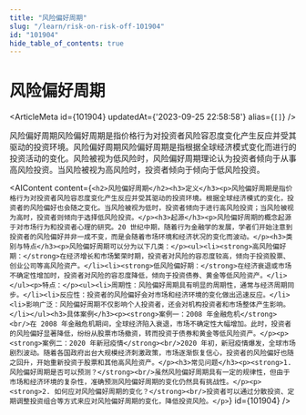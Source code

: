 ```yaml
---
title: "风险偏好周期"
slug: "/learn/risk-on-risk-off-101904"
id: "101904"
hide_table_of_contents: true
---
```



# 风险偏好周期

<ArticleMeta id={101904} updatedAt={'2023-09-25 22:58:58'} alias={`[]`} />
<div className='border-solid border-b border-t-0 my-4 border-[var(--ifm-color-gray-300)]' />

风险偏好周期风险偏好周期是指价格行为对投资者风险容忍度变化产生反应并受其驱动的投资环境。风险偏好周期风险偏好周期是指根据全球经济模式变化而进行的投资活动的变化。风险被视为低风险时，风险偏好周期理论认为投资者倾向于从事高风险投资。当风险被视为高风险时，投资者倾向于倾向于低风险投资。

<AIContent content={`<h2>风险偏好周期</h2><h3>定义</h3><p>风险偏好周期是指价格行为对投资者风险容忍度变化产生反应并受其驱动的投资环境。根据全球经济模式的变化，投资者的风险偏好也会随之变化。当风险被视为低时，投资者倾向于进行高风险投资；当风险被视为高时，投资者则倾向于选择低风险投资。</p><h3>起源</h3><p>风险偏好周期的概念起源于对市场行为和投资者心理的研究。20 世纪中期，随着行为金融学的发展，学者们开始注意到投资者的风险偏好并非一成不变，而是会随着市场环境和经济状况的变化而波动。</p><h3>类别与特点</h3><p>风险偏好周期可以分为以下几类：</p><ul><li><strong>高风险偏好期：</strong>在经济增长和市场繁荣时期，投资者对风险的容忍度较高，倾向于投资股票、创业公司等高风险资产。</li><li><strong>低风险偏好期：</strong>在经济衰退或市场不确定性增加时，投资者对风险的容忍度降低，倾向于投资债券、黄金等低风险资产。</li></ul><p>特点：</p><ul><li>周期性：风险偏好周期具有明显的周期性，通常与经济周期同步。</li><li>反应性：投资者的风险偏好会对市场和经济环境的变化做出迅速反应。</li><li>影响广泛：风险偏好周期不仅影响个人投资者，还会对机构投资者和市场整体产生影响。</li></ul><h3>具体案例</h3><p><strong>案例一：2008 年金融危机</strong><br/>在 2008 年金融危机期间，全球经济陷入衰退，市场不确定性大幅增加。此时，投资者的风险偏好显著降低，纷纷从股票市场撤资，转而投资于债券和黄金等低风险资产。</p><p><strong>案例二：2020 年新冠疫情</strong><br/>2020 年初，新冠疫情爆发，全球市场剧烈波动。随着各国政府出台大规模经济刺激政策，市场逐渐恢复信心，投资者的风险偏好也随之回升，开始重新投资于股票和其他高风险资产。</p><h3>常见问题</h3><p><strong>1. 风险偏好周期是否可以预测？</strong><br/>虽然风险偏好周期具有一定的规律性，但由于市场和经济环境的复杂性，准确预测风险偏好周期的变化仍然具有挑战性。</p><p><strong>2. 如何应对风险偏好周期的变化？</strong><br/>投资者可以通过分散投资、定期调整投资组合等方式来应对风险偏好周期的变化，降低投资风险。</p>`} id={101904} />
